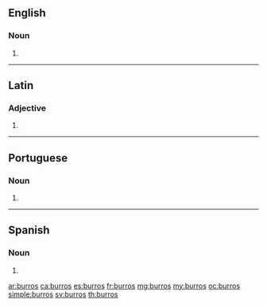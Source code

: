 ==English==

===Noun===
{{head|en|noun plural form}}

# {{plural of|burro|lang=en}}

----

==Latin==

===Adjective===
{{la-adj-form|burrōs}}

# {{inflection of|burrus||acc|m|p|lang=la}}

----

==Portuguese==

===Noun===
{{head|pt|plural}} {{g|m}}

# {{plural of|burro|lang=pt}}

----

==Spanish==

===Noun===
{{head|es|noun form|g=m-p}}

# {{plural of|burro|lang=es}}

[[ar:burros]]
[[ca:burros]]
[[es:burros]]
[[fr:burros]]
[[mg:burros]]
[[my:burros]]
[[oc:burros]]
[[simple:burros]]
[[sv:burros]]
[[th:burros]]